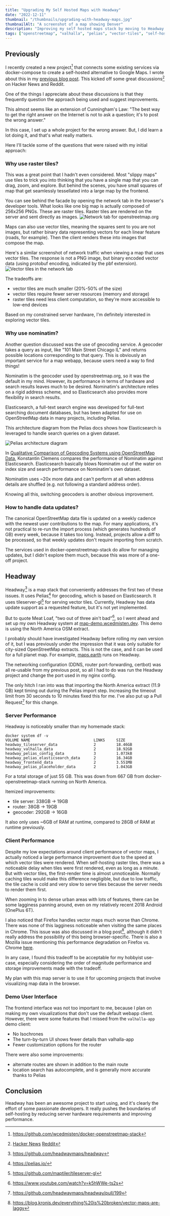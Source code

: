 ```yaml
---
title: "Upgrading My Self Hosted Maps with Headway"
date: "2022-12-11"
thumbnail: "/thumbnails/upgrading-with-headway-maps.jpg"
thumbnailAlt: "A screenshot of a map showing Denver"
description: "Improving my self hosted maps stack by moving to Headway."
tags: ["openstreetmap", "valhalla", "pelias", "vector-tiles", "self-hosting", "headway"]
---
```

## Previously
I recently created a new project[^ docker-openstreetmap-stack] that 
connects some existing services via docker-compose to create a
self-hosted alternative to Google Maps.
I wrote about this in my 
[previous blog post](https://wcedmisten.fyi/post/self-hosting-osm/).
This kicked off some great discussions[^discussion] on 
Hacker News and Reddit.

One of the things I appreciate about these discussions is that 
they frequently question the approach being used and suggest improvements.

This almost seems like an extension of Cunningham's Law:
"The best way to get the right answer on the Internet is not to ask a question;
it's to post the wrong answer."

In this case, I set up a whole project for the wrong answer.
But, I did learn a lot doing it, and that's what really matters.

Here I'll tackle some of the questions that were raised with my 
initial approach:

### Why use raster tiles?
This was a great point that I hadn't even considered.
Most "slippy maps" use tiles to trick you into thinking
that you have a single map that you can drag, zoom, and explore.
But behind the scenes, you have small squares of map that get 
seamlessly tessellated into a large map by the frontend.

You can see behind the facade by opening the
network tab in the browser's developer tools.
What looks like one big map is actually composed of 256x256 PNGs.
These are raster tiles.
Raster tiles are rendered on the server and sent directly as images.
![Network tab for openstreetmap.org](/upgrading-with-headway-maps/network-raster-tiles.png)

Maps can also use vector tiles, meaning the squares sent to you 
are not images, but rather binary data 
representing vectors for each linear feature (roads, for example).
Then the client renders these into images that compose the map.

Here's a similar screenshot of network traffic when viewing a map 
that uses vector tiles. The response is not a PNG image, but 
binary encoded vector data (using protobuf encoding,
indicated by the pbf extension).
![Vector tiles in the network tab](/upgrading-with-headway-maps/network-vector-tiles.png)

The tradeoffs are:

* vector tiles are much smaller (20%-50% of the size)
* vector tiles require fewer server resources (memory and storage)
* raster tiles need less client computation, so they're more accessible to low-end devices

Based on my constrained server hardware, I'm definitely interested in 
exploring vector tiles.

### Why use nominatim?

Another question discussed was the use of geocoding service.
A geocoder takes a query as input, like "101 Main Street Chicago IL"
and returns possible locations corresponding to that query.
This is obviously an important service for a map webapp,
because users need a way to find things!

Nominatim is the geocoder used by openstreetmap.org,
so it was the default in my mind.
However, its performance in terms of hardware and
search results leaves much to be desired.
Nominatim's architecture relies on a rigid address 
scheme, and so Elasticsearch also provides more 
flexibility in search results.

Elasticsearch, a full-text search engine was developed
for full-text searching document databases,
but has been adapted for use on 
OpenStreetMap data in many projects, including Pelias.

This architecture diagram from the Pelias docs shows 
how Elasticsearch is leveraged to handle search queries
on a given dataset.

![Pelias architecture diagram](/upgrading-with-headway-maps/pelias-architecture.png)

In [Qualitative Comparison of Geocoding Systems using OpenStreetMap Data](https://www.thinkmind.org/articles/soft_v8_n34_2015_7.pdf),
Konstantin Clemens compares the performance of Nominatim against Elasticsearch.
Elasticsearch basically blows Nominatim out of the water on
index size and search performance on Nominatim's own dataset.

Nominatim uses ~20x more data and can't perform at all when 
address details are shuffled (e.g. not following a standard
address order).

Knowing all this, switching geocoders is another obvious improvement.

### How to handle data updates?

The canonical OpenStreetMap data file is updated on a weekly cadence
with the newest user contributions to the map.
For many applications, it's not practical to re-run the import process
(which generates hundreds of GB) every week, because it takes too long.
Instead, projects allow a diff to be processed, so that weekly updates 
don't require importing from scratch.

The services used in docker-openstreetmap-stack do allow 
for managing updates, but I didn't explore them much,
because this was more of a one-off project.

## Headway

Headway[^headway]
is a map stack that conveniently addresses the first two of these issues.
It uses Pelias[^pelias] for geocoding, which is based on Elasticsearch.
It uses tileserver-gl[^tileserver-gl] for serving vector tiles.
Currently, Headway has data update support
as a requested feature, but it's not yet implemented.

But to quote Meat Loaf, "two out of three ain't bad"[^meatloaf], so I went ahead
and set up my own Headway system at
[map-demo.wcedmisten.dev](https://map-demo.wcedmisten.dev).
This demo is using the North America OSM extract.

I probably should have investigated Headway before 
rolling my own version of it, but I was previously under the impression
that it was only suitable for city-sized OpenStreetMap extracts.
This is not the case, and it can be used for a full planet map.
For example, [maps.earth](https://maps.earth) runs on Headway.

The networking configuration (DDNS, router port-forwarding, certbot)
was all re-usable from my previous post,
so all I had to do was run the Headway project and change 
the port used in my nginx config.

The only hitch I ran into was that importing the North America 
extract (11.9 GB) kept timing out during the Pelias import step.
Increasing the timeout limit from 30 seconds to 10 minutes
fixed this for me. I've also put up a Pull Request[^pr] for this change.

### Server Performance 

Headway is noticeably smaller than my homemade stack:

```
docker system df -v
VOLUME NAME                            LINKS     SIZE
headway_tileserver_data                2         18.46GB
headway_valhalla_data                  2         18.92GB
headway_pelias_config_data             3         1.073kB
headway_pelias_elasticsearch_data      2         16.34GB
headway_frontend_data                  2         3.551MB
headway_pelias_placeholder_data        2         1.043GB
```

For a total storage of just 55 GB.
This was down from 667 GB from docker-openstreetmap-stack running 
on North America.

Itemized improvements:
* tile server: 338GB -> 19GB
* router: 38GB -> 19GB
* geocoder: 292GB -> 16GB

It also only uses ~6GB of RAM at runtime, compared to 28GB of RAM 
at runtime previously.

### Client Performance 
Despite my low expectations around client performance of vector maps,
I actually noticed a large performance improvement due to the speed
at which vector tiles were rendered. When self-hosting raster tiles,
there was a noticeable delay when tiles were first rendered, even 
as long as a minute. But with vector tiles, the first-render time 
is almost unnoticeable. Normally caching tiles would make this 
difference negligible, but due to low traffic, the tile 
cache is cold and very slow to serve tiles because 
the server needs to render them first.

When zooming in to dense urban areas with lots of features,
there can be some lagginess panning around, even on my relatively
recent 2018 Android (OnePlus 6T).

I also noticed that Firefox handles vector maps much worse than 
Chrome. There was none of this lagginess noticeable when visiting
the same places in Chrome.
This issue was also discussed in a blog post[^broken-vector-maps],
although it didn't really address the possibility of this being 
browser-specific. There is also a Mozilla issue 
mentioning this performance degradation on Firefox vs. Chrome 
[here](https://bugzilla.mozilla.org/show_bug.cgi?id=1732049).

In any case, I found this tradeoff to be acceptable for my hobbyist 
use-case, especially considering the order of magnitude performance
and storage improvements made with the tradeoff.

My plan with this map server is to use it for upcoming projects 
that involve visualizing map data in the browser.

### Demo User Interface
The frontend interface was not too important to me, because 
I plan on making my own visualizations that don't use the 
default webapp client. However, there were some features that 
I missed from the `valhalla-app` demo client:

* No Isochrones
* The turn-by-turn UI shows fewer details than valhalla-app 
* Fewer customization options for the router

There were also some improvements:

* alternate routes are shown in addition to the main route 
* location search has autocomplete, and is generally more accurate thanks to Pelias

## Conclusion
Headway has been an awesome project to start using, and it's clearly
the effort of some passionate developers. It really pushes the boundaries 
of self-hosting by reducing server hardware requirements and improving 
performance.

[^ discussion]: [Hacker News](https://news.ycombinator.com/item?id=33704801)
[Reddit](https://www.reddit.com/r/selfhosted/comments/z18248/self_hosting_a_google_maps_alternative_with)
[^ headway]: https://github.com/headwaymaps/headway
[^ pelias]: https://pelias.io/
[^ tileserver-gl]: https://github.com/maptiler/tileserver-gl
[^ pr]: https://github.com/headwaymaps/headway/pull/199
[^ docker-openstreetmap-stack]: https://github.com/wcedmisten/docker-openstreetmap-stack
[^ broken-vector-maps]: https://blog.kronis.dev/everything%20is%20broken/vector-maps-are-laggy
[^ meatloaf]: https://www.youtube.com/watch?v=k5hWWe-ts2s
